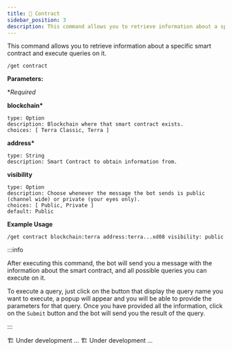 ```yaml
---
title: 📝 Contract
sidebar_position: 3
description: This command allows you to retrieve information about a specific smart contract and execute queries on it.
---
```


<!-- Imports -->


<!-- Documentation -->

This command allows you to retrieve information about a specific smart contract and execute queries on it.

<Tabs groupId="platforms">
<TabItem value="discord" label="Discord" default>

```
/get contract
```

<p>
  <strong>Parameters:</strong>
</p>

\*_Required_

**blockchain\***

    type: Option
    description: Blockchain where that smart contract exists.
    choices: [ Terra Classic, Terra ]

**address\***

    type: String
    description: Smart Contract to obtain information from.

**visibility**

    type: Option
    description: Choose whenever the message the bot sends is public (channel wide) or private (your eyes only).
    choices: [ Public, Private ]
    default: Public

**Example Usage**

```
/get contract blockchain:terra address:terra...xd08 visibility: public
```

:::info

After executing this command, the bot will send you a message with the information about the smart contract, and all possible queries you can execute on it.

To execute a query, just click on the button that display the query name you want to execute, a popup will appear and you will be able to provide the parameters for that query. Once you have provided all the information, click on the `Submit` button and the bot will send you the result of the query.

:::

</TabItem>

<TabItem value="telegram" label="Telegram">
  🏗️ Under development ...
</TabItem>

<TabItem value="Twitter" label="Twitter">
  🏗️ Under development ...
</TabItem>
</Tabs>
